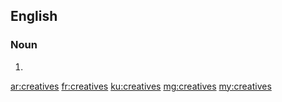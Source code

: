 ==English==

===Noun===
{{head|en}}

# {{plural of|creative}}

[[ar:creatives]]
[[fr:creatives]]
[[ku:creatives]]
[[mg:creatives]]
[[my:creatives]]